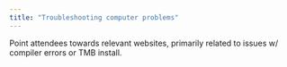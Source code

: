 ```yaml
---
title: "Troubleshooting computer problems"
---
```


Point attendees towards relevant websites, primarily related to issues w/ compiler errors or TMB install.
